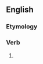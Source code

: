 ==English==

===Etymology===
{{suffix|en|confess|eth|nocat=1}}

===Verb===
{{head|en|verb form}}

# {{en-archaic third-person singular of|confess}}